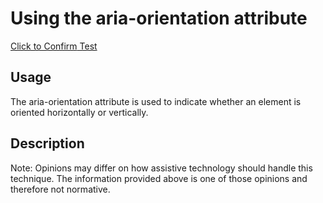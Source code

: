 
<Meta title="Orientation Component" component={Orientation} />

# Using the aria-orientation attribute

<Preview withToolbar>
  <Story name="Using the aria-orientation attribute">
    <Orientation onClick={action('button-click')}>
        <a href="https://project-aria-able-frontend.web.app/" id="handle_zoomSlider"
            target="_blank"
            role="slider"
            aria-orientation="vertical"
            aria-valuemin="0"
            aria-valuemax="17"
            aria-valuenow="14" >
        <span>Click to Confirm</span>
        Test
        </a>
    </Orientation>
  </Story>
</Preview>

## Usage

The aria-orientation attribute is used to indicate whether an element is oriented horizontally or vertically.

## Description

Note: Opinions may differ on how assistive technology should handle this technique. The information provided above is one of those opinions and therefore not normative.

